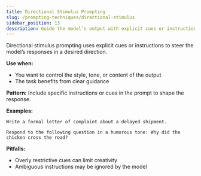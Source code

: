 ```yaml
---
title: Directional Stimulus Prompting
slug: /prompting-techniques/directional-stimulus
sidebar_position: 13
description: Guide the model’s output with explicit cues or instructions.
---
```


Directional stimulus prompting uses explicit cues or instructions to steer the model’s responses in a desired direction.

**Use when:**
- You want to control the style, tone, or content of the output
- The task benefits from clear guidance

**Pattern:**
Include specific instructions or cues in the prompt to shape the response.

**Examples:**
```text
Write a formal letter of complaint about a delayed shipment.
```
```text
Respond to the following question in a humorous tone: Why did the chicken cross the road?
```

**Pitfalls:**
- Overly restrictive cues can limit creativity
- Ambiguous instructions may be ignored by the model